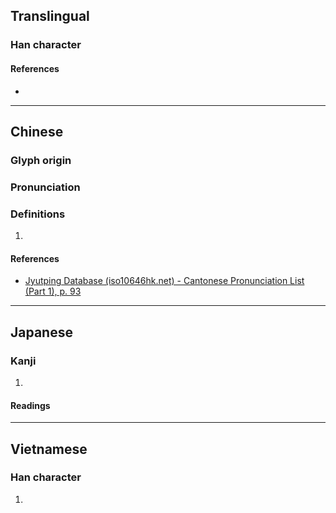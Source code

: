 {{character info}}
==Translingual==

===Han character===
{{Han char|rn=38|rad=女|as=08|sn=11|four=44421|canj=VKMR|ids=⿰女奇}}

====References====
* {{Han ref|kx=0264.170|dkj=06401|dj=0531.090|hdz=21057.020|uh=5A4D|ud=23117|bh=D4E5|bd=54501}}

----

==Chinese==
{{zh-forms}}

===Glyph origin===
{{Han etym}}

===Pronunciation===
{{zh-pron
|m=qǐ
|c=kei2
|mc=y
|oc=y
|cat=
}}

===Definitions===
{{zh-hanzi}}

# {{rfdef|zh}}

====References====
* [http://www.iso10646hk.net/jp/document/download.jsp Jyutping Database (iso10646hk.net) - Cantonese Pronunciation List (Part 1), p. 93]

----

==Japanese==

===Kanji===
{{ja-kanji|grade=|rs=女08}}

# {{rfdef|ja|sort=女08}}

====Readings====
{{ja-readings|on=[[き]] (ki)|kun=[[みめよい]] (mimeyoi)}}

----

==Vietnamese==

===Han character===
{{vi-hantu|gả|rs=女08}}

# {{rfdef|vi|sort=女08}}